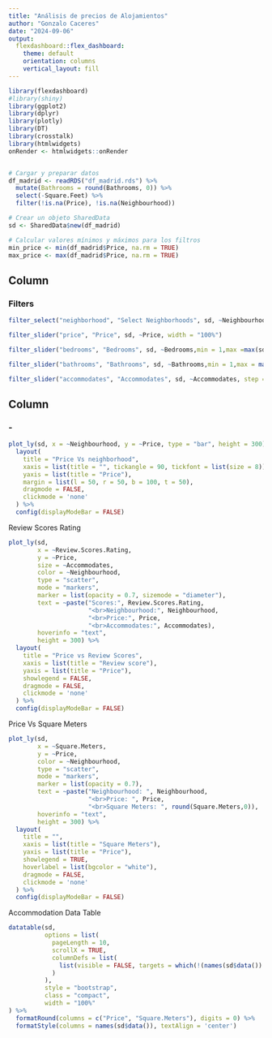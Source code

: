 ---
title: "Análisis de precios de Alojamientos"
author: "Gonzalo Caceres"
date: "2024-09-06"
output: 
  flexdashboard::flex_dashboard:
    theme: default
    orientation: columns
    vertical_layout: fill
---


```{r setup, include=FALSE}
library(flexdashboard)
#library(shiny)
library(ggplot2)
library(dplyr)
library(plotly)
library(DT)
library(crosstalk)
library(htmlwidgets)
onRender <- htmlwidgets::onRender


# Cargar y preparar datos
df_madrid <- readRDS("df_madrid.rds") %>%
  mutate(Bathrooms = round(Bathrooms, 0)) %>%
  select(-Square.Feet) %>%
  filter(!is.na(Price), !is.na(Neighbourhood))

# Crear un objeto SharedData
sd <- SharedData$new(df_madrid)

# Calcular valores mínimos y máximos para los filtros
min_price <- min(df_madrid$Price, na.rm = TRUE)
max_price <- max(df_madrid$Price, na.rm = TRUE)
```

Column {.sidebar data-width=250}
-----------------------------------------------------------------------

### Filters

```{r}
filter_select("neighborhood", "Select Neighborhoods", sd, ~Neighbourhood, multiple = TRUE)

filter_slider("price", "Price", sd, ~Price, width = "100%")

filter_slider("bedrooms", "Bedrooms", sd, ~Bedrooms,min = 1,max =max(sd$data()$Bedrooms, na.rm = TRUE),step = 1, width = "100%")

filter_slider("bathrooms", "Bathrooms", sd, ~Bathrooms,min = 1,max = max(sd$data()$Bathrooms, na.rm = TRUE),step = 1, width = "100%")

filter_slider("accommodates", "Accommodates", sd, ~Accommodates, step = 1, width = "100%")
```



Column{data-width=650}
-----------------------------------------------------------------------

### - 


```{r}
plot_ly(sd, x = ~Neighbourhood, y = ~Price, type = "bar", height = 300) %>%
  layout(
    title = "Price Vs neighborhood",
    xaxis = list(title = "", tickangle = 90, tickfont = list(size = 8)),
    yaxis = list(title = "Price"),
    margin = list(l = 50, r = 50, b = 100, t = 50),
    dragmode = FALSE,
    clickmode = 'none'
  ) %>%
  config(displayModeBar = FALSE)
```

Review Scores Rating


```{r}
plot_ly(sd, 
        x = ~Review.Scores.Rating, 
        y = ~Price, 
        size = ~Accommodates,
        color = ~Neighbourhood,
        type = "scatter", 
        mode = "markers", 
        marker = list(opacity = 0.7, sizemode = "diameter"),
        text = ~paste("Scores:", Review.Scores.Rating,
                      "<br>Neighbourhood:", Neighbourhood,
                      "<br>Price:", Price,
                      "<br>Accommodates:", Accommodates),
        hoverinfo = "text",
        height = 300) %>%
  layout(
    title = "Price vs Review Scores",
    xaxis = list(title = "Review score"),
    yaxis = list(title = "Price"),
    showlegend = FALSE,
    dragmode = FALSE,
    clickmode = 'none'
  ) %>%
  config(displayModeBar = FALSE)


```

Price Vs Square Meters

```{r}
plot_ly(sd, 
        x = ~Square.Meters, 
        y = ~Price, 
        color = ~Neighbourhood,
        type = "scatter", 
        mode = "markers", 
        marker = list(opacity = 0.7),
        text = ~paste("Neighbourhood: ", Neighbourhood,
                      "<br>Price: ", Price,
                      "<br>Square Meters: ", round(Square.Meters,0)),
        hoverinfo = "text",
        height = 300) %>%
  layout(
    title = "",
    xaxis = list(title = "Square Meters"),
    yaxis = list(title = "Price"),
    showlegend = TRUE,
    hoverlabel = list(bgcolor = "white"),
    dragmode = FALSE,
    clickmode = 'none'
  ) %>%
  config(displayModeBar = FALSE)
```

Accommodation Data Table

```{r}
datatable(sd, 
          options = list(
            pageLength = 10,
            scrollX = TRUE,
            columnDefs = list(
              list(visible = FALSE, targets = which(!(names(sd$data()) %in% c("Neighbourhood", "Price", "Bedrooms", "Bathrooms", "Accommodates", "Review.Scores.Rating", "Square.Meters"))))
            )
          ),
          style = "bootstrap", 
          class = "compact", 
          width = "100%"
) %>%
  formatRound(columns = c("Price", "Square.Meters"), digits = 0) %>%
  formatStyle(columns = names(sd$data()), textAlign = 'center')


```
